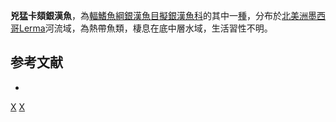 {{Speciesbox 
| status = NE
| status_system = IUCN3.1
| taxon = Chirostoma zirahuen
| authority =  [[Meek|Meek]], 1902
| synonyms =  
}}
'''兇猛卡頦銀漢魚'''，為[[輻鰭魚綱|輻鰭魚綱]][[銀漢魚目|銀漢魚目]][[擬銀漢魚科|擬銀漢魚科]]的其中一[[種|種]]，分布於[[北美洲|北美洲]][[墨西哥|墨西哥]]Lerma河流域，為熱帶魚類，棲息在底中層水域，生活習性不明。

==参考文献==
*{{FishBase_species|genus=Chirostoma|species=zirahuen|year=2016|month=3}}

{{Taxonbar|from=Q5920824}}

[[Category:卡頦銀漢魚屬|X]]
[[Category:1902年描述的鱼类|X]]

{{魚類小作品}}